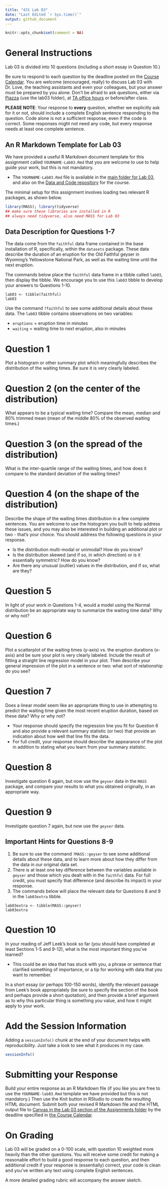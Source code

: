 ---
title: "431 Lab 03"
date: "Last Edited `r Sys.time()`"
output: github_document
---

```{r setup, include=FALSE}
knitr::opts_chunk$set(comment = NA)
```


# General Instructions

Lab 03 is divided into 10 questions (including a short essay in Question 10.) 

Be sure to respond to each question by the deadline posted on the [Course Calendar](https://thomaselove.github.io/431/calendar.html). You are welcome (encouraged, really) to discuss Lab 03 with Dr. Love, the teaching assistants and even your colleagues, but your answer must be prepared by you alone. Don't be afraid to ask questions, either via [Piazza](https://piazza.com/case/fall2020/pqhs431) (use the lab03 folder), at [TA office hours](https://thomaselove.github.io/431/contact.html) or before/after class.

**PLEASE NOTE**: Your response to **every** question, whether we explicitly ask for it or not, should include a complete English sentence responding to the question. Code alone is not a sufficient response, even if the code is correct. Some responses might not need any code, but every response needs at least one complete sentence.

## An R Markdown Template for Lab 03

We have provided a useful R Markdown document template for this assignment called `YOURNAME-Lab03.Rmd` that you are welcome to use to help guide your work, but this is not mandatory.

- The `YOURNAME-Lab03.Rmd` file is available in the [main folder for Lab 03](https://github.com/THOMASELOVE/431-2020/tree/master/labs/lab03), and also on the [Data and Code repository](https://github.com/THOMASELOVE/431-data) for the course. 

The minimal setup for this assignment involves loading two relevant R packages, as shown below.

```{r, message = FALSE}
library(MASS); library(tidyverse)
## make sure these libraries are installed in R
## always need tidyverse, also need MASS for Lab 03
```

## Data Description for Questions 1-7

The data come from the `faithful` data frame contained in the base installation of R, specifically, within the `datasets` package. These data describe the duration of an eruption for the Old Faithful geyser in Wyoming's Yellowstone National Park, as well as the waiting time until the next eruption. 

The commands below place the `faithful` data frame in a tibble called `lab03`, then display the tibble. We encourage you to use this `lab03` tibble to develop your answers to Questions 1-10.

```
lab03 <- tibble(faithful)
lab03
```

Use the command `?faithful` to see some additional details about these data. The `lab03` tibble contains observations on two variables:

- `eruptions` = eruption time in minutes
- `waiting` = waiting time to next eruption, also in minutes

# Question 1

Plot a histogram or other summary plot which meaningfully describes the distribution of the waiting times. Be sure it is very clearly labeled.

# Question 2 (on the center of the distribution)

What appears to be a typical waiting time?  Compare the mean, median and 80\% trimmed mean (mean of the middle 80% of the observed waiting times.)

# Question 3 (on the spread of the distribution)

What is the inter-quartile range of the waiting times, and how does it compare to the standard deviation of the waiting times?

# Question 4 (on the shape of the distribution)

Describe the shape of the waiting times distribution in a few complete sentences. You are welcome to use the histogram you built to help address these issues, and you may also be interested in building an additional plot or two - that's your choice. You should address the following questions in your response.

- Is the distribution multi-modal or unimodal? How do you know?
- Is the distribution skewed (and if so, in which direction) or is it essentially symmetric? How do you know?
- Are there any unusual (outlier) values in the distribution, and if so, what are they? 

# Question 5

In light of your work in Questions 1-4, would a model using the Normal distribution be an appropriate way to summarize the waiting time data? Why or why not?

# Question 6

Plot a scatterplot of the waiting times (y-axis) vs. the eruption durations (x-axis) and be sure your plot is very clearly labeled. Include the result of fitting a straight line regression model in your plot. Then describe your general impression of the plot in a sentence or two: what sort of relationship do you see?

# Question 7

Does a linear model seem like an appropriate thing to use in attempting to predict the waiting time given the most recent eruption duration, based on these data? Why or why not? 

- Your response should specify the regression line you fit for Question 6 and also provide a relevant summary statistic (or two) that provide an indication about how well that line fits the data. 
- For full credit, your response should describe the appearance of the plot in addition to stating what you learn from your summary statistic.

# Question 8

Investigate question 6 again, but now use the `geyser` data in the `MASS` package, and compare your results to what you obtained originally, in an appropriate way. 

# Question 9

Investigate question 7 again, but now use the `geyser` data.

## Important Hints for Questions 8-9

1. Be sure to use the command `?MASS::geyser` to see some additional details about these data, and to learn more about how they differ from the data in our original data set. 
2. There is at least one key difference between the variables available in `geyser` and those which you dealt with in the `faithful` data. For full credit, you must specify that difference (and describe its impact) in your response.
3. The commands below will place the relevant data for Questions 8 and 9 in the `lab03extra` tibble.

```
lab03extra <- tibble(MASS::geyser)
lab03extra
```

# Question 10

In your reading of Jeff Leek's book so far (you should have completed at least Sections 1-5 and 9-12), what is the most important thing you've learned? 

- This could be an idea that has stuck with you, a phrase or sentence that clarified something of importance, or a tip for working with data that you want to remember. 

In a short essay (or perhaps 100-150 words), identify the relevant passage from Leek's book appropriately (be sure to specify the section of the book and perhaps provide a short quotation), and then provide a brief argument as to why this particular thing is something you value, and how it might apply to your work.

# Add the Session Information

Adding a `sessionInfo()` chunk at the end of your document helps with reproducibility.  Just take a look to see what it produces in my case.

```{r}
sessionInfo()
```

# Submitting your Response

Build your entire response as an R Markdown file (if you like you are free to use the `YOURNAME-lab03.Rmd` template we have provided but this is not mandatory.) Then use the Knit button in RStudio to create the resulting HTML document. Submit both your revised R Markdown file and the HTML output file to [Canvas in the Lab 03 section of the Assignments folder](https://canvas.case.edu) by the deadline specified in [the Course Calendar](https://thomaselove.github.io/431/calendar.html).

# On Grading 

Lab 03 will be graded on a 0-100 scale, with question 10 weighted more heavily than the other questions. You will receive some credit for making a reasonable effort to build a good response to each question, and then additional credit if your response is (essentially) correct, your code is clean and you've written any text using complete English sentences. 

A more detailed grading rubric will accompany the answer sketch.

